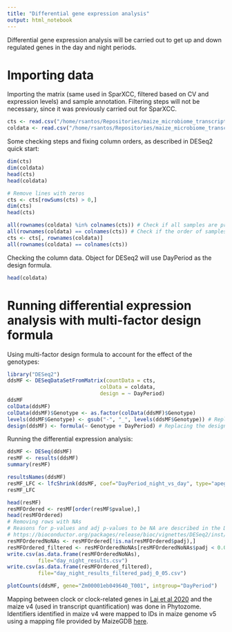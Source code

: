 ```yaml
---
title: "Differential gene expression analysis"
output: html_notebook
---
```


Differential gene expression analysis will be carried out to get up and down regulated genes in the day and night periods.

# Importing data

Importing the matrix (same used in SparXCC, filtered based on CV and expression levels) and sample annotation.
Filtering steps will not be necessary, since it was previously carried out for SparXCC.

```r
cts <- read.csv("/home/rsantos/Repositories/maize_microbiome_transcriptomics/poster_presentation_notebooks/plant_center_retreat_2024/expression_counts_day_night.tsv", sep="\t",row.names="Name")
coldata <- read.csv("/home/rsantos/Repositories/maize_microbiome_transcriptomics/poster_presentation_notebooks/pag_2025/sample_annotation.txt", row.names=1, sep="\t")
```

Some checking steps and fixing column orders, as described in DESeq2 quick start:

```r
dim(cts)
dim(coldata)
head(cts)
head(coldata)

# Remove lines with zeros
cts <- cts[rowSums(cts) > 0,]
dim(cts)
head(cts)

all(rownames(coldata) %in% colnames(cts)) # Check if all samples are present in the count matrix
all(rownames(coldata) == colnames(cts)) # Check if the order of samples is the same in the count matrix and the coldata
cts <- cts[, rownames(coldata)]
all(rownames(coldata) == colnames(cts))
```

Checking the column data. Object for DESeq2 will use DayPeriod as the design formula.

```r
head(coldata)
```

# Running differential expression analysis with multi-factor design formula

Using multi-factor design formula to account for the effect of the genotypes:

```r
library("DESeq2")
ddsMF <- DESeqDataSetFromMatrix(countData = cts,
                              colData = coldata,
                              design = ~ DayPeriod)
ddsMF
colData(ddsMF)
colData(ddsMF)$Genotype <- as.factor(colData(ddsMF)$Genotype)
levels(ddsMF$Genotype) <- gsub("-", "_", levels(ddsMF$Genotype)) # Replacing hyphens by underscores in all their occurrences
design(ddsMF) <- formula(~ Genotype + DayPeriod) # Replacing the design formula to consider genotypes as a soruce of variation
```

Running the differential expression analysis:

```r
ddsMF <- DESeq(ddsMF)
resMF <- results(ddsMF)
summary(resMF)
```

```r
resultsNames(ddsMF)
resMF_LFC <- lfcShrink(ddsMF, coef="DayPeriod_night_vs_day", type="apeglm")
resMF_LFC
```


```r
head(resMF)
resMFOrdered <- resMF[order(resMF$pvalue),]
head(resMFOrdered)
# Removing rows with NAs
# Reasons for p-values and adj p-values to be NA are described in the DESeq2 manual
# https://bioconductor.org/packages/release/bioc/vignettes/DESeq2/inst/doc/DESeq2.html#pvaluesNA
resMFOrderedNoNAs <- resMFOrdered[!is.na(resMFOrdered$padj),]
resMFOrdered_filtered <- resMFOrderedNoNAs[resMFOrderedNoNAs$padj < 0.05,]
write.csv(as.data.frame(resMFOrderedNoNAs), 
          file="day_night_results.csv")
write.csv(as.data.frame(resMFOrdered_filtered), 
          file="day_night_results_filtered_padj_0_05.csv")
```

```r
plotCounts(ddsMF, gene="Zm00001eb049640_T001", intgroup="DayPeriod")
```

Mapping between clock or clock-related genes in [Lai et al 2020](https://link.springer.com/article/10.1186/s12864-020-06824-3) and the maize v4 (used in transcript quantification) was done in Phytozome. Identifiers identified in maize v4 were mapped to IDs in maize genome v5 using a mapping file provided by MaizeGDB [here](https://download.maizegdb.org/Pan-genes/B73_gene_xref/).

```r

```

